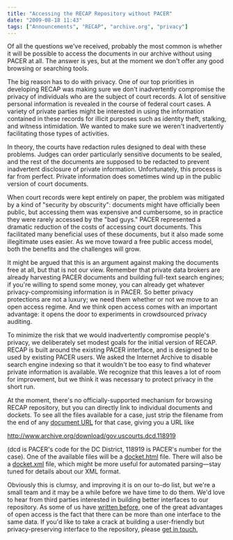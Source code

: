```yaml
---
title: "Accessing the RECAP Repository without PACER"
date: "2009-08-18 11:43"
tags: ["Announcements", "RECAP", "archive.org", "privacy"]
---
```


Of all the questions we've received, probably the most common is whether
it will be possible to access the documents in our archive without using
PACER at all. The answer is yes, but at the moment we don't offer any
good browsing or searching tools.

The big reason has to do with privacy. One of our top priorities in
developing RECAP was making sure we don't inadvertently compromise the
privacy of individuals who are the subject of court records. A lot of
sensitive personal information is revealed in the course of federal
court cases. A variety of private parties might be interested in using
the information contained in these records for illicit purposes such as
identity theft, stalking, and witness intimidation. We wanted to make
sure we weren't inadvertently facilitating those types of activities.

In theory, the courts have redaction rules designed to deal with these
problems. Judges can order particularly sensitive documents to be
sealed, and the rest of the documents are supposed to be redacted to
prevent inadvertent disclosure of private information. Unfortunately,
this process is far from perfect. Private information does sometimes
wind up in the public version of court documents.

When court records were kept entirely on paper, the problem was
mitigated by a kind of "security by obscurity": documents might have
officially been public, but accessing them was expensive and cumbersome,
so in practice they were rarely accessed by the "bad guys." PACER
represented a dramatic reduction of the costs of accessing court
documents. This facilitated many beneficial uses of these documents, but
it also made some illegitimate uses easier. As we move toward a free
public access model, both the benefits and the challenges will grow.

It might be argued that this is an argument against making the documents
free at all, but that is not our view. Remember that private data
brokers are already harvesting PACER documents and building full-text
search engines; if you're willing to spend some money, you can already
get whatever privacy-compromising information is in PACER. So better
privacy protections are not a luxury; we need them whether or not we
move to an open access regime. And we think open access comes with an
important advantage: it opens the door to experiments in crowdsourced
privacy auditing.

To minimize the risk that we would inadvertently compromise people's
privacy, we deliberately set modest goals for the initial version of
RECAP. RECAP is built around the existing PACER interface, and is
designed to be used by existing PACER users. We asked the Internet
Archive to disable search engine indexing so that it wouldn't be too
easy to find whatever private information is available. We recognize
that this leaves a lot of room for improvement, but we think it was
necessary to protect privacy in the short run.

At the moment, there's no officially-supported mechanism for browsing
RECAP repository, but you can directly link to individual documents and
dockets. To see all the files available for a case, just strip the
filename from the end of any [document URL](http://www.archive.org/download/gov.uscourts.dcd.118919/gov.uscourts.dcd.118919.1.0.pdf)
for that case, giving you a URL like

http://www.archive.org/download/gov.uscourts.dcd.118919

(dcd is PACER's code for the DC District, 118919 is PACER's number for the
case). One of the available files will be a
[docket.html](http://www.archive.org/download/gov.uscourts.dcd.118919/gov.uscourts.dcd.118919.docket.html)
file. There will also be a
[docket.xml](http://www.archive.org/download/gov.uscourts.dcd.118919/gov.uscourts.dcd.118919.docket.xml)
file, which might be more useful for automated parsing—stay tuned for
details about our XML format.

Obviously this is clumsy, and improving it is on our to-do list, but
we're a small team and it may be a while before we have time to do them.
We'd love to hear from third parties interested in building better
interfaces to our repository. As some of us have [written
before](http://ssrn.com/abstract=1138083), one of the great advantages
of open access is the fact that there can be more than one interface to
the same data. If you'd like to take a crack at building a user-friendly
but privacy-preserving interface to the repository, please [get in
touch.](mailto:info@free.law)
